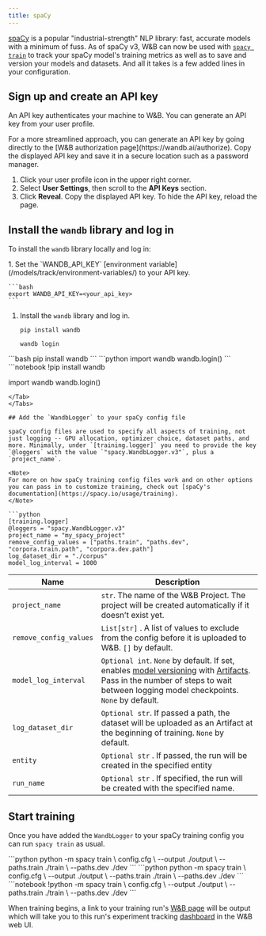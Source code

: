 ```yaml
---
title: spaCy
---
```

[spaCy](https://spacy.io) is a popular "industrial-strength" NLP library: fast, accurate models with a minimum of fuss. As of spaCy v3, W&B can now be used with [`spacy train`](https://spacy.io/api/cli#train) to track your spaCy model's training metrics as well as to save and version your models and datasets. And all it takes is a few added lines in your configuration.

## Sign up and create an API key

An API key authenticates your machine to W&B. You can generate an API key from your user profile.

<Note>
For a more streamlined approach, you can generate an API key by going directly to the [W&B authorization page](https://wandb.ai/authorize). Copy the displayed API key and save it in a secure location such as a password manager.
</Note>

1. Click your user profile icon in the upper right corner.
1. Select **User Settings**, then scroll to the **API Keys** section.
1. Click **Reveal**. Copy the displayed API key. To hide the API key, reload the page.

## Install the `wandb` library and log in

To install the `wandb` library locally and log in:

<Tabs>
<Tab title="Command Line">
1. Set the `WANDB_API_KEY` [environment variable](/models/track/environment-variables/) to your API key.

    ```bash
    export WANDB_API_KEY=<your_api_key>
    ```

1. Install the `wandb` library and log in.



    ```shell
    pip install wandb

    wandb login
    ```
</Tab>
<Tab title="Python">
```bash
pip install wandb
```
```python
import wandb
wandb.login()
```
</Tab>
<Tab title="Python notebook">
```notebook
!pip install wandb

import wandb
wandb.login()
```
</Tab>
</Tabs>

## Add the `WandbLogger` to your spaCy config file

spaCy config files are used to specify all aspects of training, not just logging -- GPU allocation, optimizer choice, dataset paths, and more. Minimally, under `[training.logger]` you need to provide the key `@loggers` with the value `"spacy.WandbLogger.v3"`, plus a `project_name`. 

<Note>
For more on how spaCy training config files work and on other options you can pass in to customize training, check out [spaCy's documentation](https://spacy.io/usage/training).
</Note>

```python
[training.logger]
@loggers = "spacy.WandbLogger.v3"
project_name = "my_spacy_project"
remove_config_values = ["paths.train", "paths.dev", "corpora.train.path", "corpora.dev.path"]
log_dataset_dir = "./corpus"
model_log_interval = 1000
```

| Name                   | Description                                                                                                                                                                                                                                                   |
| ---------------------- | ------------------------------------------------------------------------------------------------------------------------------------------------------------------------------------------------------------------------------------------------------------- |
| `project_name`         | `str`. The name of the W&B Project. The project will be created automatically if it doesn’t exist yet.                                                                                                    |
| `remove_config_values` | `List[str]` . A list of values to exclude from the config before it is uploaded to W&B. `[]` by default.                                                                                                                                                     |
| `model_log_interval`   | `Optional int`. `None` by default. If set, enables [model versioning](/models/registry/) with [Artifacts](/models/artifacts/). Pass in the number of steps to wait between logging model checkpoints. `None` by default. |
| `log_dataset_dir`      | `Optional str`. If passed a path, the dataset will be uploaded as an Artifact at the beginning of training. `None` by default.                                                                                                            |
| `entity`               | `Optional str` . If passed, the run will be created in the specified entity                                                                                                                                                                                   |
| `run_name`             | `Optional str` . If specified, the run will be created with the specified name.                                                                                                                                                                               |

## Start training

Once you have added the `WandbLogger` to your spaCy training config you can run `spacy train` as usual.

<Tabs>
<Tab title="Command Line">
```python
python -m spacy train \
    config.cfg \
    --output ./output \
    --paths.train ./train \
    --paths.dev ./dev
```
</Tab>
<Tab title="Python">
```python
python -m spacy train \
    config.cfg \
    --output ./output \
    --paths.train ./train \
    --paths.dev ./dev
```
</Tab>
<Tab title="Python notebook">
```notebook
!python -m spacy train \
    config.cfg \
    --output ./output \
    --paths.train ./train \
    --paths.dev ./dev
```
</Tab>
</Tabs>

When training begins, a link to your training run's [W&B page](/models/runs/) will be output which will take you to this run's experiment tracking [dashboard](/models/track/workspaces/) in the W&B web UI.